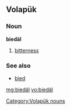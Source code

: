 ==Volapük==

===Noun===
'''biedäl'''

# [[bitterness]]

===See also===
* [[bied]]

[[Category:Volapük nouns]]

[[mg:biedäl]]
[[vo:biedäl]]